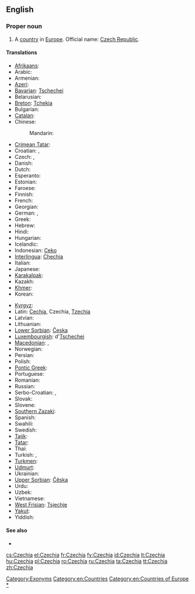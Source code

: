 {{wikipedia}}
{{wikipedia|Czech Republic}}
{{wikipedia|Name of the Czech Republic}}
==English==

===Proper noun===
{{en-proper noun}}

# A [[country]] in [[Europe]]. Official name: [[Czech Republic]].

====Translations====
{{trans-top|country in Europe}}
* [[Afrikaans]]: {{t|af|Tsjeggië|xs=Afrikaans}}
* Arabic: {{t|ar|التشيك|m|tr=al-tshiik}}
* Armenian: {{t-|hy|Չեխիա|tr=Čexia}}
* [[Azeri]]: {{t|az|Çexiya|xs=Azeri}}
* [[Bavarian]]: [[Tschechei]]
* Belarusian: {{t|be|Чэхія|f|tr=Čéxija|xs=Belarusian}}
* [[Breton]]: [[Tchekia]]
* Bulgarian: {{t+|bg|Чехия|f|tr=Čéxija}}
* [[Catalan]]: {{t+|ca|Txèquia|f}}
* Chinese:
*: Mandarin: {{t-|cmn|捷克|tr=Jiékè|sc=Hani}}
* [[Crimean Tatar]]: {{tø|crh|Çehiya}}
* Croatian: {{t+|hr|Češka|f}}, {{t|hr|Republika Češka|f}}
* Czech: {{t+|cs|Česko|n}}, {{t+|cs|Čechy|f|p}} {{qualifier|also: Bohemia}}
* Danish: {{t+|da|Tjekkiet}}
* Dutch: {{t+|nl|Tsjechië|n}}
* Esperanto: {{t-|eo|Ĉeĥio|xs=Esperanto}}
* Estonian: {{t+|et|Tšehhi}}
* Faroese: {{t|fo|Kekkia|n}}
* Finnish: {{t+|fi|Tšekki}}
* French: {{t+|fr|Tchéquie|f}}
* Georgian: {{t|ka|ჩეხეთი|tr=chekheti|sc=Geor|xs=Georgian}}
* German: {{t+|de|Tschechien|n}}, {{t|de|Tschechei|f}}
* Greek: {{t+|el|Τσεχία|f|tr=Tsechía}}
* Hebrew: {{t|he|צ'כיה|f|tr=chekhia}}
* Hindi: {{t+|hi|चेक|tr=cek|xs=Hindi}}
* Hungarian: {{t+|hu|Csehország}}
* Icelandic: {{t+|is|Tékkland}}
* Indonesian: [[Ceko]]
* [[Interlingua]]: [[Chechia]]
* Italian: {{t+|it|Cechia|f}}
* Japanese: {{t+|ja|チェコ|tr=Cheko}}
* [[Karakalpak]]: {{tø|kaa|Shexiya}}
* Kazakh: {{t-|kk|Чехия|tr=Čexija|sc=Cyrl|xs=Kazakh}}
* [[Khmer]]: {{t|km|ឆែក|tr=chaek|sc=Khmr}}
* Korean: {{t|ko|체코|tr=Cheko|sc=Hang}}
{{trans-mid}}
* [[Kyrgyz]]: {{t-|ky|Чехия|tr=Čexija|sc=Cyrl|xs=Kyrgyz}}
* Latin: [[Cechia]], Czechia, [[Tzechia]]
* Latvian: {{t+|lv|Čehija|f|xs=Latvian}}
* Lithuanian: {{t+|lt|Čekija|f|xs=Lithuanian}}
* [[Lower Sorbian]]: [[Česka]] {{f}}
* [[Luxembourgish]]: d'[[Tschechei]]
* [[Macedonian]]: {{t+|mk|Чешка|f|tr=Čéška}}, {{t|mk|Чехија|f|tr=Čéxija}}
* Norwegian: {{t+|no|Tsjekkia}}
* Persian: {{t+|fa|چک|tr=Chek|xs=Persian}}
* Polish: {{t+|pl|Czechy|p}}
* [[Pontic Greek]]: {{tø|pnt|Τσεχία}}
* Portuguese: {{t+|pt|Chéquia|f}}
* Romanian: {{t+|ro|Cehia}}
* Russian: {{t+|ru|Чехия|f|tr=Čéxija}}
* Serbo-Croatian: {{t|sh|Чешка|f|sc=Cyrl|xs=Serbo-Croatian}},  {{t|sh|Češka|f|xs=Serbo-Croatian}}
* Slovak: {{t-|sk|Česko|n}}
* Slovene: {{t+|sl|Češka|f}}
* [[Southern Zazaki]]: {{tø|diq|Çekıstan}}
* Spanish: {{t+|es|Chequia|f}}
* Swahili: {{t|sw|Ucheki}}
* Swedish: {{t+|sv|Tjeckien}}
* [[Tajik]]: {{t-|tg|Чехия|tr=Čexija|sc=Cyrl|xs=Tajik}}
* [[Tatar]]: {{t-|tt|Чехия|tr=Čexija|sc=Cyrl|xs=Tatar}}
* Thai: {{t|th|เช็ก|tr=chék}}
* Turkish: {{t+|tr|Çek Cumhuriyeti}},  {{t|tr|Çekya}}
* [[Turkmen]]: {{t|tk|Çehiýa|xs=Turkmen}}
* [[Udmurt]]: {{tø|udm|Чехия}}
* Ukrainian: {{t|uk|Чехія|f|tr=Čéxija|xs=Ukrainian}}
* [[Upper Sorbian]]: [[Čěska]] {{f}}
* Urdu: {{t|ur|چیک|tr=cek|xs=Urdu}}
* Uzbek: {{t|uz|Chexiya|xs=Uzbek}}
* Vietnamese: {{t|vi|Séc|xs=Vietnamese}}
* [[West Frisian]]: [[Tsjechje]]
* [[Yakut]]: {{tø|sah|Чехия|tr=Čexija|sc=Cyrl}}
* Yiddish: {{t|yi|טשעכיי|f|tr=Tshekhay, Tshekhie, Tshekhia|sc=Hebr|xs=Yiddish}}
{{trans-bottom}}

====See also====
* {{list|en|countries of Europe}}

[[Category:Exonyms]]
[[Category:en:Countries]]
[[Category:en:Countries of Europe]]
[[Category:en:Czechia|*]]

[[cs:Czechia]]
[[el:Czechia]]
[[fr:Czechia]]
[[fy:Czechia]]
[[id:Czechia]]
[[lt:Czechia]]
[[hu:Czechia]]
[[pl:Czechia]]
[[ro:Czechia]]
[[ru:Czechia]]
[[ta:Czechia]]
[[tt:Czechia]]
[[zh:Czechia]]